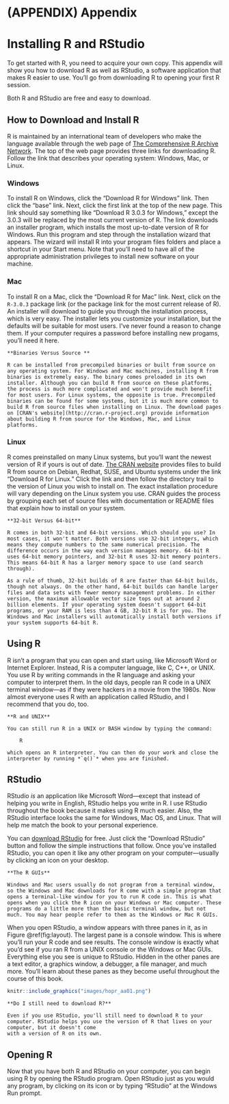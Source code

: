 # (APPENDIX) Appendix {-}

# Installing R and RStudio {#starting}

To get started with R, you need to acquire your own copy. This appendix will show you how to download R as well as RStudio, a software application that makes R easier to use. You'll go from downloading R to opening your first R session. 

Both R and RStudio are free and easy to download.

## How to Download and Install R

R is maintained by an international team of developers who make the language available through the web page of [The Comprehensive R Archive Network](http://cran.r-project.org). The top of the web page provides three links for downloading R. Follow the link that describes your operating system: Windows, Mac, or Linux.

### Windows

To install R on Windows, click the "Download R for Windows" link. Then click the "base" link. Next, click the first link at the top of the new page. This link should say something like "Download R 3.0.3 for Windows," except the 3.0.3 will be replaced by the most current version of R. The link downloads an installer program, which installs the most up-to-date version of R for Windows. Run this program and step through the installation wizard that appears. The wizard will install R into your program files folders and place a shortcut in your Start menu. Note that you'll need to have all of the appropriate administration privileges to install new software on your machine.

### Mac

To install R on a Mac, click the "Download R for Mac" link. Next, click on the `R-3.0.3` package link (or the package link for the most current release of R). An installer will download to guide you through the installation process, which is very easy. The installer lets you customize your installation, but the defaults will be suitable for most users. I've never found a reason to change them. If your computer requires a password before installing new progams, you'll need it here.


```block2
**Binaries Versus Source **
  
R can be installed from precompiled binaries or built from source on any operating system. For Windows and Mac machines, installing R from binaries is extremely easy. The binary comes preloaded in its own installer. Although you can build R from source on these platforms, the process is much more complicated and won't provide much benefit for most users. For Linux systems, the opposite is true. Precompiled binaries can be found for some systems, but it is much more common to build R from source files when installing on Linux. The download pages on [CRAN's website](http://cran.r-project.org) provide information about building R from source for the Windows, Mac, and Linux platforms. 
``` 

### Linux

R comes preinstalled on many Linux systems, but you'll want the newest version of R if yours is out of date. [The CRAN website](http://cran.r-project.org) provides files to build R from source on Debian, Redhat, SUSE, and Ubuntu systems under the link "Download R for Linux." Click the link and then follow the directory trail to the version of Linux you wish to install on. The exact installation procedure will vary depending on the Linux system you use. CRAN guides the process by grouping each set of source files with documentation or README files that explain how to install on your system.

```block2
**32-bit Versus 64-bit**

R comes in both 32-bit and 64-bit versions. Which should you use? In most cases, it won't matter. Both versions use 32-bit integers, which means they compute numbers to the same numerical precision. The difference occurs in the way each version manages memory. 64-bit R uses 64-bit memory pointers, and 32-bit R uses 32-bit memory pointers. This means 64-bit R has a larger memory space to use (and search through).

As a rule of thumb, 32-bit builds of R are faster than 64-bit builds, though not always. On the other hand, 64-bit builds can handle larger files and data sets with fewer memory management problems. In either version, the maximum allowable vector size tops out at around 2 billion elements. If your operating system doesn't support 64-bit programs, or your RAM is less than 4 GB, 32-bit R is for you. The Windows and Mac installers will automatically install both versions if your system supports 64-bit R.
```  

## Using R

R isn't a program that you can open and start using, like Microsoft Word or Internet Explorer. Instead, R is a computer language, like C, C++, or UNIX. You use R by writing commands in the R language and asking your computer to interpret them. In the old days, people ran R code in a UNIX terminal window—as if they were hackers in a movie from the 1980s. Now almost everyone uses R with an application called RStudio, and I recommend that you do, too.

```block2
**R and UNIX**
  
You can still run R in a UNIX or BASH window by typing the command:

    R

which opens an R interpreter. You can then do your work and close the interpreter by running *`q()`* when you are finished. 
```

## RStudio

RStudio _is_ an application like Microsoft Word—except that instead of helping you write in English, RStudio helps you write in R. I use RStudio throughout the book because it makes using R much easier. Also, the RStudio interface looks the same for Windows, Mac OS, and Linux. That will help me match the book to your personal experience.

You can [download RStudio](http://www.rstudio.com/ide) for free. Just click the "Download RStudio" button and follow the simple instructions that follow. Once you've installed RStudio, you can open it like any other program on your computer—usually by clicking an icon on your desktop.

```block2
**The R GUIs**
  
Windows and Mac users usually do not program from a terminal window, so the Windows and Mac downloads for R come with a simple program that opens a terminal-like window for you to run R code in. This is what opens when you click the R icon on your Windows or Mac computer. These programs do a little more than the basic terminal window, but not much. You may hear people refer to them as the Windows or Mac R GUIs.
```

When you open RStudio, a window appears with three panes in it, as in Figure \@ref(fig:layout). The largest pane is a console window. This is where you'll run your R code and see results. The console window is exactly what you'd see if you ran R from a UNIX console or the Windows or Mac GUIs. Everything else you see is unique to RStudio. Hidden in the other panes are a text editor, a graphics window, a debugger, a file manager, and much more. You'll learn about these panes as they become useful throughout the course of this book.

```r
knitr::include_graphics("images/hopr_aa01.png")
```

```block2
**Do I still need to download R?**
  
Even if you use RStudio, you'll still need to download R to your computer. RStudio helps you use the version of R that lives on your computer, but it doesn't come 
with a version of R on its own.
```

## Opening R

Now that you have both R and RStudio on your computer, you can begin using R by opening the RStudio program. Open RStudio just as you would any program, by clicking on its icon or by typing "RStudio" at the Windows Run prompt.
